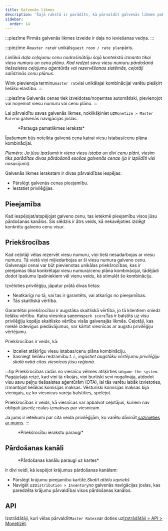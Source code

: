 ```yaml
---
title: Galvenās likmes
description: 'Šajā rakstā ir parādīts, kā pārvaldīt galvenās likmes pakalpojumā Wink.'
sidebar:
  order: 14
---
```


:::piezīme
Pirmās galvenās likmes izveide ir daļa no ieviešanas vedņa.
:::

:::piezīme
A`master rate`ir unikāls`guest room / rate plan`pāris.

*Lielākā daļa ceļojumu cenu nodrošinātāju šajā kontekstā izmanto tikai viesu numuru un cenu plānu. Kad redzat savu viesu numuru pārdošanā tiešsaistes ceļojumu aģentūrās vai rezervēšanas sistēmās, ceļotāji salīdzinās cenu plānus.*

Wink pievienoja terminu`master rate`lai unikālajai kombinācijai varētu piešķirt lielāku elastību.
:::

:::piezīme
Galvenās cenas tiek izveidotas/noņemtas automātiski, pievienojot vai noņemot viesu numuru vai cenu plānu.
:::

Lai pārvaldītu savas galvenās likmes, noklikšķiniet uz`Monetize > Master Rate`no galvenās navigācijas joslas.

<figure>
  <CloudinaryImage width="350" height="484" resize="scale" quality="best" alt="Galvenā likme" src="academy/master-rate" errorImage="noimage_opaque_nyrtl0.png" />

  <figcaption>*Parauga pamatlikmes ieraksts*</figcaption>
</figure>


Īpašumam būs noteikta galvenā cena katrai viesu istabas/cenu plāna kombinācijai.

*Piemērs: Ja jūsu īpašumā ir viena viesu istaba un divi cenu plāni, viesim tiks parādītas divas pārdošanā esošas galvenās cenas (ja ir izpildīti visi nosacījumi).*

Galvenās likmes ierakstam ir divas pārvaldības iespējas:

* Pārslēgt galvenās cenas pieejamību.
* Iestatiet privilēģijas.

## Pieejamība

Kad iespējojat/atspējojat galveno cenu, tas ietekmē pieejamību visos jūsu pārdošanas kanālos. Šis slēdzis ir ātrs veids, kā nekavējoties izslēgt konkrētu galveno cenu visur.

## Priekšrocības

Kad ceļotāji vēlas rezervēt viesu numuru, viņi tieši nesadarbojas ar viesu numuru. Tā vietā viņi mijiedarbojas ar šī viesu numura galveno cenu.
Galvenajai cenai var būt pievienotas unikālas priekšrocības, kas ir pieejamas tikai konkrētajai viesu numura/cenu plāna kombinācijai, tādējādi dodot īpašumu īpašniekiem vēl vienu veidu, kā stimulēt šo kombināciju.

Izvēloties privilēģiju, jāpatur prātā divas lietas:

* Neatkarīgi no tā, vai tas ir garantēts, vai atkarīgs no pieejamības.
* Tās skaitliskā vērtība.

Garantētai priekšrocībai ir augstāka skaitliskā vērtība, jo tā klientiem sniedz lielāku vērtību.
Katra viesnīca saņems`perk score`Tas ir balstīts uz visu privilēģiju kopējo skaitlisko vērtību visās galvenajās likmēs.
Ceļotāji, kas meklē izdevīgus piedāvājumus, var kārtot viesnīcas ar augstu privilēģiju vērtējumu.

Priekšrocības ir veids, kā:

* Izceliet atšķirīgu viesu istabas/cenu plāna kombināciju.
* Sasniegt lielāku redzamību.*t. i., iegūstiet augstāku vērtējumu privilēģiju skalā nekā citas viesnīcas jūsu reģionā.*

:::tip
Priekšrocības radās no viesnīcu vēlmes atšķirties un`game the system`.
Pagājušajā reizē, kad viņi tā rīkojās, viņi burtiski sevi nogalināja, atdodot visu savu peļņu tiešsaistes aģentūrām (OTA), lai tās varētu labāk izvietoties, izmantojot lielākas komisijas maksas.
Vēsturiski komisijas maksas bija vienīgais, uz ko viesnīcas varēja balstīties, spēlējot.

Priekšrocības ir veids, kā viesnīcas var apbalvot ceļotājus, kuriem nav obligāti jāsedz reālas izmaksas par viesnīcām.

Ja jums ir ieteikumi par cita veida privilēģijām, ko varētu dāvināt,[sazinieties ar mums](mailto:hi@wink.travel).
:::

<figure>
  <CloudinaryImage width="700" height="263" resize="scale" quality="best" alt="Priekšrocības" src="academy/perks" errorImage="noimage_opaque_nyrtl0.png" />

  <figcaption>*Priekšrocību ierakstu paraugi*</figcaption>
</figure>


## Pārdošanas kanāli

<figure>
  <CloudinaryImage width="350" height="368" resize="scale" quality="best" alt="Pārdošanas kanāli" src="academy/sales-channels-card" errorImage="noimage_opaque_nyrtl0.png" />

  <figcaption>*Pārdošanas kanālu paraugi uz kartes*</figcaption>
</figure>


Ir divi veidi, kā iespējot krājumus pārdošanas kanālam:

* Pārslēgt krājumu pieejamību kartītē.*Skatīt attēlu iepriekš*
* Navigēt uz`Distribution > Inventory`no galvenās navigācijas joslas, kas paredzēta krājumu pārvaldībai visos pārdošanas kanālos.

## API

Izstrādātāji, kuri vēlas pārvaldīt`Master Rates`var doties uz[Izstrādātāji > API > Monetizēt](/developers/apis/#monetize-api).

